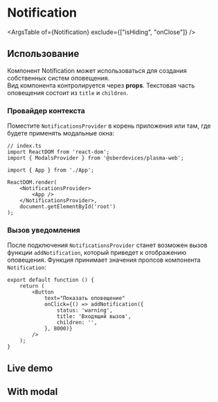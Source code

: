 



<Meta
    title="Controls/Notification"
    component={Notification}
    decorators={[InSpacingDecorator]}
/>

# Notification
<Description of={Notification} />

<Canvas>
    <Story name="Default" story={stories.Default} />
</Canvas>

<ArgsTable of={Notification} exclude={["isHiding", "onClose"]} />

## Использование
Компонент Notification может использоваться для создания собственных систем оповещения.  
Вид компонента контролируется через **props**.
Текстовая часть оповещения состоит из `title` и `children`.

### Провайдер контекста
Поместите `NotificationsProvider` в корень приложения или там, где будете применять модальные окна:

```tsx
// index.ts
import ReactDOM from 'react-dom';
import { ModalsProvider } from '@sberdevices/plasma-web';

import { App } from './App';

ReactDOM.render(
    <NotificationsProvider>
        <App />
    </NotificationsProvider>,
    document.getElementById('root')
);
```

### Вызов уведомления
После подключения `NotificationsProvider` станет возможен вызов функции `addNotification`,
который приведет к отображению оповещения.
Функция принимает значения пропсов компонента `Notification`:

```tsx
export default function () {
    return (
        <Button
            text="Показать оповещение"
            onClick={() => addNotification({
                status: 'warning',
                title: 'Входящий вызов',
                children: '',
            }, 8000)}
        />
    );
}
```

## Live demo

<Canvas>
    <Story name="LiveDemo" story={stories.LiveDemo} />
</Canvas>

## With modal

<Canvas>
    <Story name="WithModal" story={stories.WithModal} />
</Canvas>
